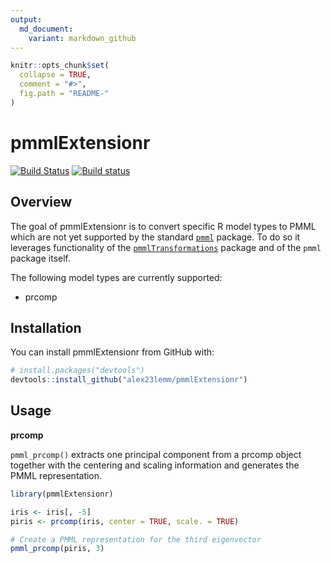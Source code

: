```yaml
---
output:
  md_document:
    variant: markdown_github
---
```


<!-- README.md is generated from README.Rmd. Please edit that file -->

```r
knitr::opts_chunk$set(
  collapse = TRUE,
  comment = "#>",
  fig.path = "README-"
)
```

# pmmlExtensionr

[![Build Status](https://travis-ci.org/SoftwareAG/pmmlExtensionr.svg?branch=master)](https://travis-ci.org/SoftwareAG/pmmlExtensionr)
[![Build status](https://ci.appveyor.com/api/projects/status/99vd7jwrue71kx05/branch/master?svg=true)](https://ci.appveyor.com/project/alex23lemm/pmmlextensionr/branch/master)


## Overview

The goal of pmmlExtensionr is to convert specific R model types to PMML which are not yet supported by the standard [`pmml`](http://cran.r-project.org/web/packages/pmml/) package. To do so it leverages functionality of the [`pmmlTransformations`](http://cran.r-project.org/web/packages/pmmlTransformations/) package and of the `pmml` package itself.

The following model types are currently supported:

* prcomp

## Installation

You can install pmmlExtensionr from GitHub with:

```r

# install.packages("devtools")
devtools::install_github("alex23lemm/pmmlExtensionr")
```


## Usage

**prcomp**

`pmml_prcomp()` extracts one principal component from a prcomp object together with the
centering and scaling information and generates the PMML representation.


```r
library(pmmlExtensionr)

iris <- iris[, -5]
piris <- prcomp(iris, center = TRUE, scale. = TRUE)

# Create a PMML representation for the third eigenvector
pmml_prcomp(piris, 3)

```



